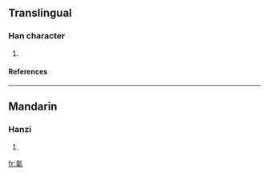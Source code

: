 ==Translingual==
===Han character===
{{Han char|rn=84|rad=气|as=08|sn=12|four=|canj=人弓木田 (ONDW)}}
# {{defn|Han|sort=气08}}
====References====
{{Han ref|kx=0600.011|dkj=17070|hdz=32013.050|uh=6C2D|ud=27693}}

----
==Mandarin==
===Hanzi===
{{cmn-hanzi|pin=[[dōng]] ([[dong1]])|wg=tung<sup>1</sup>}}
# {{defn|Mandarin}}

[[fr:氭]]